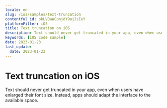 ```yaml
---
locale: en
slug: /ios/samples/text-truncation
contentful_id: okLVQuWCpnjdY9ujJsIeY
platformFilter: iOS
title: Text truncation on iOS
description: Text should never get truncated in your app, even when users have enlarged their font size.
keywords: [iOS code sample]
date: 2023-01-23
last_update:
  date: 2023-01-23
---
```


# Text truncation on iOS

Text should never get truncated in your app, even when users have enlarged their font size. Instead, apps should adapt the interface to the available space.

<CodeSample id="text-truncation" locale="en" platform="ios"/>
